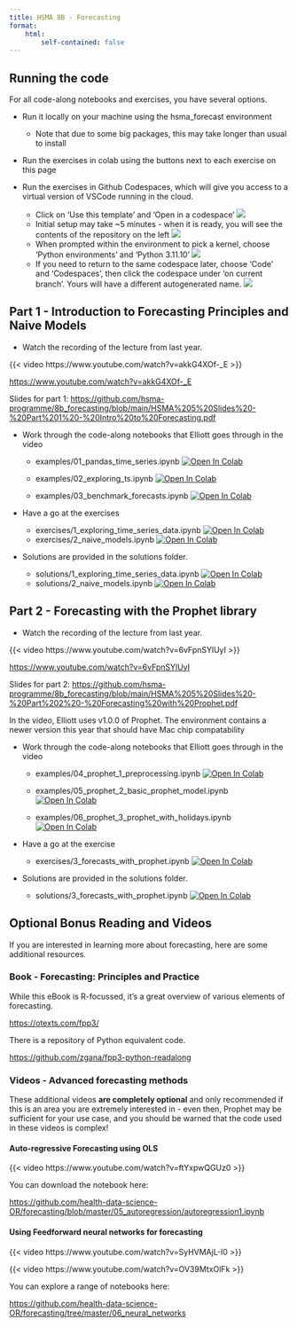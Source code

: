 ```yaml
---
title: HSMA 8B - Forecasting
format:
    html:
        self-contained: false
---
```


## Running the code

For all code-along notebooks and exercises, you have several options.

- Run it locally on your machine using the hsma_forecast environment
    - Note that due to some big packages, this may take longer than usual to install

- Run the exercises in colab using the buttons next to each exercise on this page

- Run the exercises in Github Codespaces, which will give you access to a virtual version of VSCode running in the cloud.
    - Click on 'Use this template' and 'Open in a codespace'
    ![](assets/2024-10-01-08-33-03.png)
    - Initial setup may take ~5 minutes - when it is ready, you will see the contents of the repository on the left
    ![](assets/2024-10-01-08-59-05.png)
    - When prompted within the environment to pick a kernel, choose 'Python environments' and 'Python 3.11.10'
    ![](assets/2024-10-01-08-59-52.png)
    - If you need to return to the same codespace later, choose 'Code' and 'Codespaces', then click the codespace under 'on current branch'. Yours will have a different autogenerated name.
    ![](assets/2024-10-01-08-34-24.png)

## Part 1 - Introduction to Forecasting Principles and Naive Models

- Watch the recording of the lecture from last year.

{{< video https://www.youtube.com/watch?v=akkG4XOf-_E >}}

<https://www.youtube.com/watch?v=akkG4XOf-_E>

Slides for part 1: <https://github.com/hsma-programme/8b_forecasting/blob/main/HSMA%205%20Slides%20-%20Part%201%20-%20Intro%20to%20Forecasting.pdf>

- Work through the code-along notebooks that Elliott goes through in the video
    - examples/01_pandas_time_series.ipynb <a target="_blank" href="https://colab.research.google.com/github/hsma-programme/8b_forecasting/blob/main/examples/01_pandas_time_series.ipynb">
  <img src="https://colab.research.google.com/assets/colab-badge.svg" alt="Open In Colab"/>
</a>

    - examples/02_exploring_ts.ipynb <a target="_blank" href="https://colab.research.google.com/github/hsma-programme/8b_forecasting/blob/main/examples/02_exploring_ts.ipynb">
  <img src="https://colab.research.google.com/assets/colab-badge.svg" alt="Open In Colab"/>
</a>

    - examples/03_benchmark_forecasts.ipynb <a target="_blank" href="https://colab.research.google.com/github/hsma-programme/8b_forecasting/blob/main/examples/03_benchmark_forecasts.ipynb">
  <img src="https://colab.research.google.com/assets/colab-badge.svg" alt="Open In Colab"/>
</a>

- Have a go at the exercises
    - exercises/1_exploring_time_series_data.ipynb <a target="_blank" href="https://colab.research.google.com/github/hsma-programme/8b_forecasting/blob/main/exercises/1_exploring_time_series_data.ipynb">
  <img src="https://colab.research.google.com/assets/colab-badge.svg" alt="Open In Colab"/>
</a>
    - exercises/2_naive_models.ipynb <a target="_blank" href="https://colab.research.google.com/github/hsma-programme/8b_forecasting/blob/main/exercises/2_naive_models.ipynb">
  <img src="https://colab.research.google.com/assets/colab-badge.svg" alt="Open In Colab"/>
</a>


- Solutions are provided in the solutions folder.

    - solutions/1_exploring_time_series_data.ipynb <a target="_blank" href="https://colab.research.google.com/github/hsma-programme/8b_forecasting/blob/main/solutions/1_exploring_time_series_data_SOLUTIONS.ipynb">
  <img src="https://colab.research.google.com/assets/colab-badge.svg" alt="Open In Colab"/>
</a>
    - solutions/2_naive_models.ipynb <a target="_blank" href="https://colab.research.google.com/github/hsma-programme/8b_forecasting/blob/main/solutions/2_naive_models_SOLUTIONS.ipynb">
  <img src="https://colab.research.google.com/assets/colab-badge.svg" alt="Open In Colab"/>
</a>


## Part 2 - Forecasting with the Prophet library

- Watch the recording of the lecture from last year.

{{< video https://www.youtube.com/watch?v=6vFpnSYlUyI >}}

<https://www.youtube.com/watch?v=6vFpnSYlUyI>

Slides for part 2: <https://github.com/hsma-programme/8b_forecasting/blob/main/HSMA%205%20Slides%20-%20Part%202%20-%20Forecasting%20with%20Prophet.pdf>

:::{.callout-tip}
In the video, Elliott uses v1.0.0 of Prophet. The environment contains a newer version this year that should have Mac chip compatability
:::

- Work through the code-along notebooks that Elliott goes through in the video

    - examples/04_prophet_1_preprocessing.ipynb <a target="_blank" href="https://colab.research.google.com/github/hsma-programme/8b_forecasting/blob/main/examples/04_prophet_1_preprocessing.ipynb">
  <img src="https://colab.research.google.com/assets/colab-badge.svg" alt="Open In Colab"/>
</a>

    - examples/05_prophet_2_basic_prophet_model.ipynb <a target="_blank" href="https://colab.research.google.com/github/hsma-programme/8b_forecasting/blob/main/examples/05_prophet_2_basic_prophet_model.ipynb">
  <img src="https://colab.research.google.com/assets/colab-badge.svg" alt="Open In Colab"/>
</a>

    - examples/06_prophet_3_prophet_with_holidays.ipynb <a target="_blank" href="https://colab.research.google.com/github/hsma-programme/8b_forecasting/blob/main/main/examples/06_prophet_3_prophet_with_holidays.ipynb">
      <img src="https://colab.research.google.com/assets/colab-badge.svg" alt="Open In Colab"/>
</a>

- Have a go at the exercise

    - exercises/3_forecasts_with_prophet.ipynb <a target="_blank" href="https://colab.research.google.com/github/hsma-programme/8b_forecasting/blob/main/exercises/3_forecasts_with_prophet.ipynb">
  <img src="https://colab.research.google.com/assets/colab-badge.svg" alt="Open In Colab"/>
</a>

- Solutions are provided in the solutions folder.
    - solutions/3_forecasts_with_prophet.ipynb <a target="_blank" href="https://colab.research.google.com/github/hsma-programme/8b_forecasting/blob/main/solutions/3_forecasts_with_prophet_SOLUTIONS.ipynb">
  <img src="https://colab.research.google.com/assets/colab-badge.svg" alt="Open In Colab"/>
</a>


## Optional Bonus Reading and Videos

If you are interested in learning more about forecasting, here are some additional resources.

### Book - Forecasting: Principles and Practice

While this eBook is R-focussed, it's a great overview of various elements of forecasting.

<https://otexts.com/fpp3/>

There is a repository of Python equivalent code.

<https://github.com/zgana/fpp3-python-readalong>

### Videos - Advanced forecasting methods

These additional videos **are completely optional** and only recommended if this is an area you are extremely interested in - even then, Prophet may be sufficient for your use case, and you should be warned that the code used in these videos is complex!

#### Auto-regressive Forecasting using OLS

{{< video https://www.youtube.com/watch?v=ftYxpwQGUz0 >}}

You can download the notebook here:

<https://github.com/health-data-science-OR/forecasting/blob/master/05_autoregression/autoregression1.ipynb>

#### Using Feedforward neural networks for forecasting

{{< video https://www.youtube.com/watch?v=SyHVMAjL-I0 >}}

{{< video https://www.youtube.com/watch?v=OV39MtxOlFk >}}

You can explore a range of notebooks here:

<https://github.com/health-data-science-OR/forecasting/tree/master/06_neural_networks>
